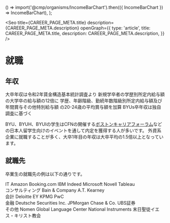 
  () => import('@cmp/organisms/IncomeBarChart').then(({ IncomeBarChart }) => IncomeBarChart),
);

<Seo
  title={CAREER_PAGE_META.title}
  description={CAREER_PAGE_META.description}
  openGraph={{
    type: 'article',
    title: CAREER_PAGE_META.title,
    description: CAREER_PAGE_META.description,
  }}
/>


# 就職


## 年収

<div className='md:float-left w-full md:w-2/3 lg:w-1/2'>
  <IncomeBarChart className='w-full h-72 md:h-80 lg:h-96' />
  <MDX.ul className='mt-4 text-xs'>
    <Footnote>
      大卒年収は令和2年賃金構造基本統計調査より
      <MDX.a href='https://www.e-stat.go.jp/stat-search/files?page=1&layout=datalist&toukei=00450091&tstat=000001011429&cycle=0&tclass1=000001152186&tclass2=000001152187&tclass3=000001152195&stat_infid=000032069485&tclass4val=0'>
        新規学卒者の学歴別所定内給与額
      </MDX.a>
      の大学卒の給与額の12倍に
      <MDX.a href='https://www.e-stat.go.jp/stat-search/files?page=1&layout=datalist&toukei=00450091&tstat=000001011429&cycle=0&tclass1=000001152186&tclass2=000001152187&tclass3=000001152188&stat_infid=000032069351&cycle_facet=cycle&tclass4val=0'>
        学歴、年齢階級、勤続年数階級別所定内給与額及び年間賞与その他特別給与額
      </MDX.a>
      の20-24歳の平均賞与額を加算
    </Footnote>
    <Footnote>BYUs卒年収は独自調査に基づく</Footnote>
  </MDX.ul>
</div>

BYU、BYUH、BYUIの学生はCFNの開催する[ボストンキャリアフォーラム](https://careerforum.net/ja/)などの日本人留学生向けのイベントを通して内定を獲得する人が多いです。
外資系企業に就職することが多く、大卒1年目の年収は大卒平均の1.5倍以上となっています。


## 就職先

卒業生の就職先の例は以下の通りです。

<UlCol>
  <section>
    <MDX.h3 className='inline-block md:-mx-6 lg:-mx-12'>IT</MDX.h3>
    <MDX.ul>
      <MDX.li>Amazon</MDX.li>
      <MDX.li>Booking.com</MDX.li>
      <MDX.li>IBM</MDX.li>
      <MDX.li>Indeed</MDX.li>
      <MDX.li>Microsoft</MDX.li>
      <MDX.li>Novell</MDX.li>
      <MDX.li>Tableau</MDX.li>
    </MDX.ul>
  </section>

  <section>
    <MDX.h3 className='inline-block md:-mx-6 lg:-mx-12'>コンサルティング</MDX.h3>
    <MDX.ul>
      <MDX.li>Bain &amp; Company</MDX.li>
      <MDX.li>A.T. Kearney</MDX.li>
    </MDX.ul>
  </section>

  <section>
    <MDX.h3 className='inline-block md:-mx-6 lg:-mx-12'>会計</MDX.h3>
    <MDX.ul>
      <MDX.li>Deloitte</MDX.li>
      <MDX.li>EY</MDX.li>
      <MDX.li>KPMG</MDX.li>
      <MDX.li>PwC</MDX.li>
    </MDX.ul>
  </section>

  <section>
    <MDX.h3 className='inline-block md:-mx-6 lg:-mx-12'>金融</MDX.h3>
    <MDX.ul>
      <MDX.li>Deutsche Securities Inc.</MDX.li>
      <MDX.li>JPMorgan Chase &amp; Co.</MDX.li>
      <MDX.li>UBS証券</MDX.li>
    </MDX.ul>
  </section>

  <section>
    <MDX.h3 className='inline-block md:-mx-6 lg:-mx-12'>その他</MDX.h3>
    <MDX.ul>
      <MDX.li>Nomen Global Language Center</MDX.li>
      <MDX.li>National Instruments</MDX.li>
      <MDX.li>末日聖徒イエス・キリスト教会</MDX.li>
    </MDX.ul>
  </section>
</UlCol>
